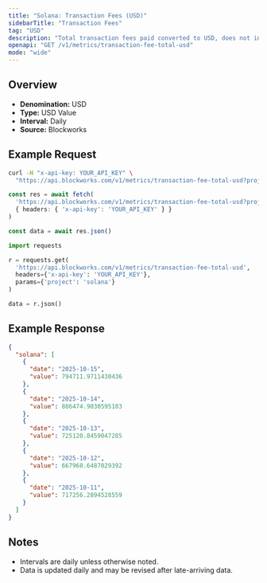 ```yaml
---
title: "Solana: Transaction Fees (USD)"
sidebarTitle: "Transaction Fees"
tag: "USD"
description: "Total transaction fees paid converted to USD, does not include out-of-protocol tips or additional sources of revenue"
openapi: "GET /v1/metrics/transaction-fee-total-usd"
mode: "wide"
---
```


## Overview

- **Denomination:** USD
- **Type:** USD Value
- **Interval:** Daily
- **Source:** Blockworks

## Example Request

<CodeGroup>

```bash cURL
curl -H "x-api-key: YOUR_API_KEY" \
  "https://api.blockworks.com/v1/metrics/transaction-fee-total-usd?project=solana"
```

```typescript TypeScript
const res = await fetch(
  'https://api.blockworks.com/v1/metrics/transaction-fee-total-usd?project=solana',
  { headers: { 'x-api-key': 'YOUR_API_KEY' } }
)

const data = await res.json()
```

```python Python
import requests

r = requests.get(
  'https://api.blockworks.com/v1/metrics/transaction-fee-total-usd',
  headers={'x-api-key': 'YOUR_API_KEY'},
  params={'project': 'solana'}
)

data = r.json()
```

</CodeGroup>

## Example Response

```json
{
  "solana": [
    {
      "date": "2025-10-15",
      "value": 794711.9711430436
    },
    {
      "date": "2025-10-14",
      "value": 886474.9030595103
    },
    {
      "date": "2025-10-13",
      "value": 725120.8459047285
    },
    {
      "date": "2025-10-12",
      "value": 667968.6487029392
    },
    {
      "date": "2025-10-11",
      "value": 717256.2894528559
    }
  ]
}
```

## Notes
- Intervals are daily unless otherwise noted.
- Data is updated daily and may be revised after late-arriving data.